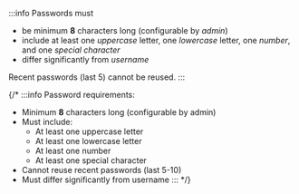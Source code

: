 :::info
Passwords must

- be minimum **8** characters long (configurable by _admin_)
- include at least one _uppercase_ letter, one _lowercase_ letter, one _number_, and one _special character_
- differ significantly from _username_

Recent passwords (last 5) cannot be reused.
:::

{/* :::info
Password requirements:

- Minimum **8** characters long (configurable by admin)
- Must include:
  - At least one uppercase letter
  - At least one lowercase letter
  - At least one number
  - At least one special character
- Cannot reuse recent passwords (last 5-10)
- Must differ significantly from username
::: */}